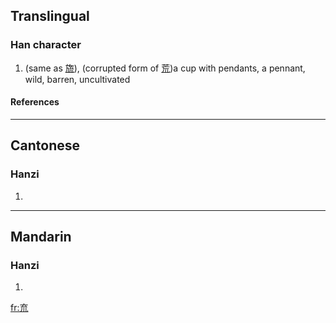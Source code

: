 ==Translingual==
===Han character===
{{Han char|rn=8|rad=亠|as=05|sn=7|four=|canj=卜戈竹山 (YIHU)}}
# (same as [[旒]]), (corrupted form of [[荒]])a cup with pendants, a pennant, wild, barren, uncultivated
====References====
{{Han ref|kx=0088.150|hdz=10284.040|uh=342C|ud=13356}}

----
==Cantonese==
===Hanzi===
{{yue-hanzi|jyut=|y=laau4}}
# {{defn|Cantonese}}

----
==Mandarin==
===Hanzi===
{{cmn-hanzi|pin=[[líu]] (liu2)|wg=liu<sup>2</sup>}}
# {{defn|Mandarin}}

[[fr:㐬]]